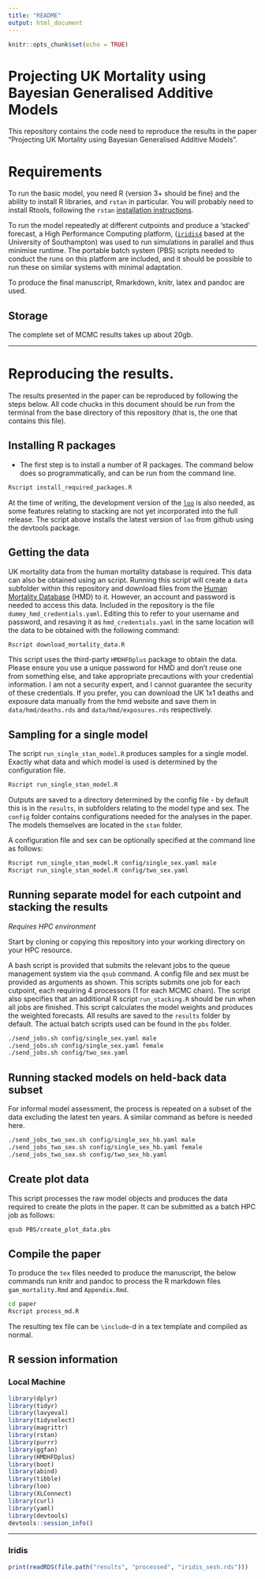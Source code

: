 ```yaml
---
title: "README"
output: html_document
---
```


```r
knitr::opts_chunk$set(echo = TRUE)
```

# Projecting UK Mortality using Bayesian Generalised Additive Models

This repository contains the code need to reproduce the results in the paper "Projecting UK Mortality using Bayesian Generalised Additive Models". 

# Requirements

To run the basic model, you need R (version 3+ should be fine) and the ability to install R libraries, and `rstan` in particular. You will probably need to install Rtools, following the `rstan` [installation instructions](https://github.com/stan-dev/rstan/wiki/Installing-RStan-on-Windows). 

To run the model repeatedly at different cutpoints and produce a 'stacked' forecast, a High Performance Computing platform, ([`iridis4`](https://www.southampton.ac.uk/isolutions/staff/iridis.page) based at the University of Southampton) was used to run simulations in parallel and thus minimise runtime. The portable batch system (PBS) scripts needed to conduct the runs on this platform are included, and it should be possible to run these on similar systems with minimal adaptation.

To produce the final manuscript, Rmarkdown, knitr, latex and pandoc are used.

## Storage
The complete set of MCMC results takes up about 20gb.

---

# Reproducing the results.

The results presented in the paper can be reproduced by following the steps below. All code chucks in this document should be run from the terminal from the base directory of this repository (that is, the one that contains this file).

## Installing R packages
- The first step is to install a number of R packages. The command below does so programmatically, and can be run from the command line.
```bash
Rscript install_required_packages.R
```
At the time of writing, the development version of the [`loo`](https://github.com/stan-dev/loo) is also needed, as some features relating to stacking are not yet incorporated into the full release. The script above installs the latest version of `loo` from github using the devtools package.

## Getting the data
UK mortality data from the human mortality database is required. This data can also be obtained using an script. Running this script will create a `data` subfolder within this repository and download files from the [Human Mortality Database](http://www.mortality.org/) (HMD) to it. However, an account and password is needed to access this data. Included in the repository is the file `dummy_hmd_credentials.yaml`. Editing this to refer to your username and password, and resaving it as `hmd_credentials.yaml` in the same location will the data to be obtained with the following command: 

```bash
Rscript download_mortality_data.R
```
This script uses the third-party `HMDHFDplus` package to obtain the data. Please ensure you use a unique password for HMD and don't reuse one from something else, and take appropriate precautions with your credential information. I am not a security expert, and I cannot guarantee the security of these credentials. If you prefer, you can download the UK 1x1 deaths and exposure data manually from the hmd website and save them in `data/hmd/deaths.rds` and `data/hmd/exposures.rds` respectively.

## Sampling for a single model

The script `run_single_stan_model.R` produces samples for a single model. 
Exactly what data and which model is used is determined by the configuration file.

```bash
Rscript run_single_stan_model.R
```
Outputs are saved to a directory determined by the config file - by default this is in the `results`, in subfolders relating to the model type and sex.
The `config` folder contains configurations needed for the analyses in the paper.
The models themselves are located in the `stan` folder. 

A configuration file and sex can be optionally specified at the command line as follows:
```bash
Rscript run_single_stan_model.R config/single_sex.yaml male
Rscript run_single_stan_model.R config/two_sex.yaml
```


## Running separate model for each cutpoint and stacking the results

_Requires HPC environment_

Start by cloning or copying this repository into your working directory on your HPC resource.

A bash script is provided that submits the relevant jobs to the queue management system via the `qsub` command. A config file and sex must be provided as arguments as shown. This scripts submits one job for each cutpoint, each requiring 4 processors (1 for each MCMC chain). The script also specifies that an additional R script `run_stacking.R` should be run when all jobs are finished. This script calculates the model weights and produces the weighted forecasts. All results are saved to the `results` folder by default. The actual batch scripts used can be found in the `pbs` folder.

```bash
./send_jobs.sh config/single_sex.yaml male
./send_jobs.sh config/single_sex.yaml female
./send_jobs.sh config/two_sex.yaml
```

## Running stacked models on held-back data subset
For informal model assessment, the process is repeated on a subset of the data excluding the latest ten years. A similar command as before is needed here.

```bash
./send_jobs_two_sex.sh config/single_sex_hb.yaml male
./send_jobs_two_sex.sh config/single_sex_hb.yaml female
./send_jobs_two_sex.sh config/two_sex_hb.yaml
```

## Create plot data
This script processes the raw model objects and produces the data required to create the plots in the paper. It can be submitted as a batch HPC job as follows:

```bash
qsub PBS/create_plot_data.pbs
```

## Compile the paper
To produce the `tex` files needed to produce the manuscript, the below commands run knitr and pandoc to process the R markdown files `gam_mortality.Rmd` and `Appendix.Rmd`.

```bash
cd paper
Rscript process_md.R
```
The resulting tex file can be `\include`-d in a tex template and compiled as normal.


## R session information

### Local Machine
```r
library(dplyr)
library(tidyr)
library(lavyeval)
library(tidyselect)
library(magrittr)
library(rstan)
library(purrr)
library(ggfan)
library(HMDHFDplus)
library(boot)
library(abind)
library(tibble)
library(loo)
library(XLConnect)
library(curl)
library(yaml)
library(devtools)
devtools::session_info()
```


----

### Iridis

```r
print(readRDS(file.path("results", "processed", "iridis_sesh.rds")))
```
